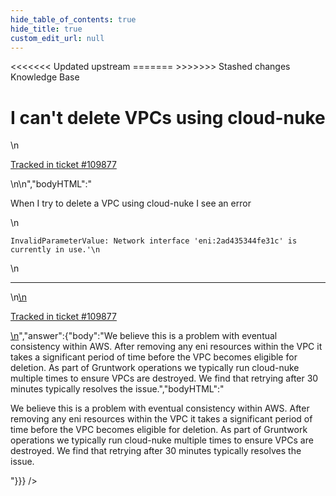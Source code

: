 ```yaml
---
hide_table_of_contents: true
hide_title: true
custom_edit_url: null
---
```



<head>
<<<<<<< Updated upstream
  <link rel="canonical" href="https://github.com/tnn-tnn-tnn-tnn-tnn-gruntwork-io/knowledge-base/discussions/661" />
=======
  <link rel="canonical" href="https://github.com/tnn-gruntwork-io/knowledge-base/discussions/661" />
>>>>>>> Stashed changes
</head>

<CenterLayout>
<span className="searchCategory">Knowledge Base</span>
<h1>I can&apos;t delete VPCs using cloud-nuke</h1>
<GitHub discussion={{"id":"D_kwDOF8slf84ASbnT","number":661,"author":{"login":"ellisonc"},"title":"I can't delete VPCs using cloud-nuke","body":"\nWhen I try to delete a VPC using cloud-nuke I see an error\r\n\r\n```\r\nInvalidParameterValue: Network interface 'eni:2ad435344fe31c' is currently in use.'\r\n```\n\n---\n\n<ins datetime=\"2023-02-07T14:35:07Z\">\n  <p><a href=\"https://support.gruntwork.io/hc/requests/109877\">Tracked in ticket #109877</a></p>\n</ins>\n","bodyHTML":"<p dir=\"auto\">When I try to delete a VPC using cloud-nuke I see an error</p>\n<div class=\"snippet-clipboard-content notranslate position-relative overflow-auto\" data-snippet-clipboard-copy-content=\"InvalidParameterValue: Network interface 'eni:2ad435344fe31c' is currently in use.'\"><pre class=\"notranslate\"><code class=\"notranslate\">InvalidParameterValue: Network interface 'eni:2ad435344fe31c' is currently in use.'\n</code></pre></div>\n<hr>\n<ins datetime=\"2023-02-07T14:35:07Z\">\n  <p dir=\"auto\"><a href=\"https://support.gruntwork.io/hc/requests/109877\" rel=\"nofollow\">Tracked in ticket #109877</a></p>\n</ins>","answer":{"body":"We believe this is a problem with eventual consistency within AWS. After removing any eni resources within the VPC it takes a significant period of time before the VPC becomes eligible for deletion.  As part of Gruntwork operations we typically run cloud-nuke multiple times to ensure VPCs are destroyed.  We find that retrying after 30 minutes typically resolves the issue.","bodyHTML":"<p dir=\"auto\">We believe this is a problem with eventual consistency within AWS. After removing any eni resources within the VPC it takes a significant period of time before the VPC becomes eligible for deletion.  As part of Gruntwork operations we typically run cloud-nuke multiple times to ensure VPCs are destroyed.  We find that retrying after 30 minutes typically resolves the issue.</p>"}}} />

</CenterLayout>
  

<!-- ##DOCS-SOURCER-START
{
  "sourcePlugin": "github-discussions",
  "hash": "bab3fd17cd8b7b919f04dba010e04619"
}
##DOCS-SOURCER-END -->
